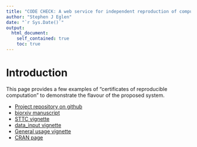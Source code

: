 ```yaml
---
title: "CODE CHECK: A web service for independent reproduction of computations underlying biomedical research"
author: "Stephen J Eglen"
date: "`r Sys.Date()`"
output:
  html_document:
    self_contained: true
    toc: true
---
```


# Introduction

This page provides a few examples of "certificates of reproducible
computation" to demonstrate the flavour of the proposed system. 

* [Project repository on github](http://github.com/igm-team/meaRtools)
* [biorxiv manuscript](https://www.biorxiv.org/content/early/2018/02/23/242065)
* [STTC vignette](./sttc.html)
* [data_input vignette](./data_input.html)
* [General usage vignette](./meaRtoolsGeneralUsage.html)
* [CRAN page](https://cran.r-project.org/web/packages/meaRtools/index.html)
    
	
<!-- The vignettes are built using the "self-contained" branch of the repo. -->

